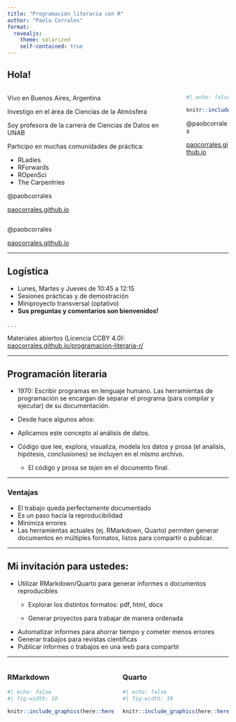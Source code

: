 ```yaml
---
title: "Programación literaria con R"
author: "Paola Corrales"
format: 
  revealjs:
    theme: solarized
    self-contained: true
---
```


## Hola!

::: columns
::: {.column width="80%"}
Vivo en Buenos Aires, Argentina

Investigo en el área de Ciencias de la Atmósfera

Soy profesora de la carrera de Ciencias de Datos en UNAB

Participo en muchas comunidades de práctica:

-   RLadies
-   RForwards
-   ROpenSci
-   The Carpentries

@paobcorrales

[paocorrales.github.io](https://paocorrales.github.io/)
:::

::: {.column width="20%"}
```r
#| echo: false

knitr::include_graphics(here::here("img/pao_circle.png"))
```

@paobcorrales

[paocorrales.github.io](https://paocorrales.github.io/)
:::
:::

@paobcorrales

[paocorrales.github.io](https://paocorrales.github.io/)

------------------------------------------------------------------------

## Logística

::: incremental
-   Lunes, Martes y Jueves de 10:45 a 12:15
-   Sesiones prácticas y de demostración
-   Miniproyecto transversal (optativo)
-   **Sus preguntas y comentarios son bienvenidos!**
:::

. . .

Materiales abiertos (Licencia CCBY 4.0): [paocorrales.github.io/programacion-literaria-r/](https://paocorrales.github.io/programacion-literaria-r/)

------------------------------------------------------------------------

## Programación literaria

-   1970: Escribir programas en lenguaje humano. Las herramientas de programación se encargan de separar el programa (para compilar y ejecutar) de su documentación.

-   Desde hace algunos años:

-   Aplicamos este concepto al análisis de datos.

-   Código que lee, explora, visualiza, modela los datos y prosa (el analisis, hipótesis, conclusiones) se incluyen en el mismo archivo.

    -   El código y prosa se *tejen* en el documento final.

------------------------------------------------------------------------

### Ventajas

-   El trabajo queda perfectamente documentado
-   Es un paso hacía la reproducibilidad
-   Minimiza errores
-   Las herramientas actuales (ej. RMarkdown, Quarto) permiten generar documentos en múltiples formatos, listos para compartir o publicar.

------------------------------------------------------------------------

## Mi invitación para ustedes:

-   Utilizar RMarkdown/Quarto para generar informes o documentos reproducibles
    -   Explorar los distintos formatos: pdf, html, docx

    -   Generar proyectos para trabajar de manera ordenada
-   Automatizar informes para ahorrar tiempo y cometer menos errores
-   Generar trabajos para revistas científicas
-   Publicar informes o trabajos en una web para compartir

------------------------------------------------------------------------

::: columns
::: {.column width="50%"}
### RMarkdown

```r
#| echo: false
#| fig-width: 10

knitr::include_graphics(here::here("img/ejemplo-rmarkdown.png"))
```
:::

::: {.column width="50%"}
### Quarto

```r
#| echo: false
#| fig-width: 10

knitr::include_graphics(here::here("img/ejemplo-quarto.png"))
```
:::
:::
